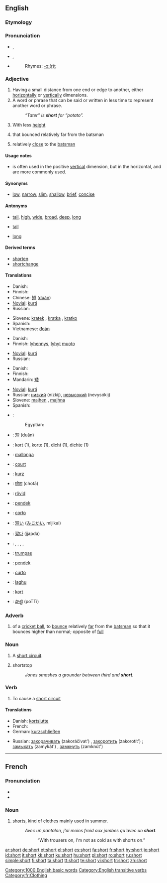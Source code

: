 {{wikipedia}}
==English==

{{rank|different|care|war|390|short|able|five|need}}

===Etymology===
{{OE.}} {{term|scort|lang=ang}}

===Pronunciation===
*{{a|RP}} {{IPA|/ʃɔːt/}}, {{SAMPA|/SO:t/}}
*{{a|US}} {{IPA|/ʃɔɹt/}}, {{SAMPA|/SOrt/}}
*{{audio|en-us-short.ogg|Audio (US)}}
*:Rhymes: [[Rhymes:English:-ɔː(r)t|-ɔː(r)t]]

===Adjective===
{{en-adj|er}}

# Having a small distance from one end or edge to another, either [[horizontal]]ly or [[vertical]]ly dimensions.
# A word or phrase that can be said or written in less time to represent another word or phrase.
#: ''“Tater” is '''short''' for “potato”.''
# {{context|of a person}} With less [[height]]
# {{cricket|of a ball}} that bounced relatively far from the batsman
# {{cricket|of a [[fielder]] or fielding [[position]]}} relatively [[close]] to the [[batsman]]

====Usage notes====
* {{sense|having a small distance between ends or edges}} {{term|short|Short}} is often used in the positive [[vertical]] dimension, but in the horizontal, {{term|shallow}} and {{term|narrow}} are more commonly used.

====Synonyms====
* {{sense|having a small distance between ends or edges}} [[low]], [[narrow]], [[slim]], [[shallow]], [[brief]], [[concise]]

====Antonyms====
* {{sense|having a small distance between ends or edges}} [[tall]], [[high]], [[wide]], [[broad]], [[deep]], [[long]]
* {{sense|of a person|with less height}} [[tall]]
* {{sense|cricket|of a fielder or fielding position|relatively close to the batsman}} [[long]]

====Derived terms====
* [[shorten]]
* [[shortchange]]

====Translations====
{{trans-top|having a small distance between ends or edges}}
* Danish: {{t-|da|kort}}
* Finnish: {{t+|fi|lyhyt}}
* Chinese: [[短]] ([[duǎn]])
* [[Novial]]: [[kurti]]
* Russian: {{t+|ru|короткий|tr=korótkij}}
{{trans-mid}}
* Slovene: [[kratek]] {{m}}, [[kratka]] {{f}}, [[kratko]] {{n}}
* Spanish: {{t+|es|corto|m}}
* Vietnamese: [[đoản]]
{{trans-bottom}}

{{trans-top|word or phrase that can be said or written in less time to represent another word or phrase}}
* Danish: {{t-|da|kort}}
* Finnish: [[lyhennys]], [[lyhyt]] [[muoto]]
{{trans-mid}}
* [[Novial]]: [[kurti]]
* Russian: {{t+|ru|короткий|tr=korótkij}}
{{trans-bottom}}

{{trans-top|of a person, with less height}}
* Danish: {{t-|da|lav}}
* Finnish: {{t+|fi|lyhyt}}
* Mandarin: [[矮]]
{{trans-mid}}
* [[Novial]]: [[kurti]]
* Russian: [[низкий]] (nízkij), [[невысокий]] (nevysókij)
* Slovene: [[majhen]] {{m}}, [[majhna]] {{f}}
* Spanish: {{t+|es|bajo|m}}
{{trans-bottom}}

{{ttbc-top}}
*{{ttbc|Arabic}}: {{Arab|[[قصير]]}} {{IPAchar|(qɑṣīr)}}
*:Egyptian: {{ARchar|[[قصير]]}} {{IPAchar|(’uṣáyyɑr)}}
*{{ttbc|Chinese}}: [[短]] (duǎn)
*{{ttbc|Dutch}}: [[kort]] (1), [[korte]] (1), [[dicht]] (1), [[dichte]] (1)
*{{ttbc|Esperanto}}: [[mallonga]]
*{{ttbc|French}}: [[court]]
*{{ttbc|German}}: [[kurz]]
*{{ttbc|Hindi}}: [[छोटा]] (chotā)
*{{ttbc|Hungarian}}: [[rövid]]
*{{ttbc|Indonesian}}: [[pendek]]
*{{ttbc|Italian}}: [[corto]]
{{ttbc-mid}}
*{{ttbc|Japanese}}: [[短い]] ([[みじかい]], mijikai)
*{{ttbc|Korean}}: [[짧다]] (jjapda)
*{{ttbc|Kurdish}}: {{t+|ku|kurt}}, {{t+|ku|kin}}, {{t|ku|qut}}, {{t|ku|quse}}, {{KUchar|[[کورت]]}}
*{{ttbc|Lithuanian}}: [[trumpas]]
*{{ttbc|Malay}}: [[pendek]]
*{{ttbc|Portuguese}}: [[curto]]
*{{ttbc|Sanskrit}}: [[laghu]]
*{{ttbc|Swedish}}: [[kort]]
*{{ttbc|Telugu}}: [[పొట్టి]] (poTTi)
{{ttbc-bottom}}

===Adverb===
{{en-adv|er}}

# {{cricket}} of a [[cricket ball]], to [[bounce]] relatively [[far]] from the [[batsman]] so that it bounces higher than normal; opposite of [[full]]

===Noun===
{{en-noun}}

# A [[short circuit]].
# {{baseball}} shortstop
#: ''Jones smashes a grounder between third and '''short'''.''

===Verb===
{{en-verb}}

# {{transitive}} To cause a [[short circuit]]

====Translations====

{{trans-top|cause a short circuit}}
* Danish: [[kortslutte]]
* French: {{t|fr|court-circuiter}}
* German: [[kurzschließen]]
{{trans-mid}}
* Russian: [[закорачивать]] (zakoráčivat') {{impf}}, [[закоротить]] (zakorotít') {{pf}}; [[замыкать]] (zamykát') {{impf}}, [[замкнуть]] (zamknút') {{pf}}
{{trans-bottom}}

[[Category:1000 English basic words]]
[[Category:English transitive verbs]]

----

==French==

===Pronunciation===
*{{IPA|lang=fr|/ʃɔʁt/}}
*{{SAMPA|lang=fr|/SORt/}}

===Noun===
{{fr-noun|m}}

# [[shorts]], kind of clothes mainly used in summer.
#: ''Avec un pantalon, j'ai moins froid aux jambes qu'avec un '''short'''.''
#::“With trousers on, I'm not as cold as with shorts on.”

[[Category:fr:Clothing]]

[[ar:short]]
[[de:short]]
[[et:short]]
[[el:short]]
[[es:short]]
[[fa:short]]
[[fr:short]]
[[hy:short]]
[[io:short]]
[[id:short]]
[[it:short]]
[[kk:short]]
[[ku:short]]
[[hu:short]]
[[pl:short]]
[[ro:short]]
[[ru:short]]
[[simple:short]]
[[fi:short]]
[[ta:short]]
[[tt:short]]
[[te:short]]
[[vi:short]]
[[tr:short]]
[[zh:short]]